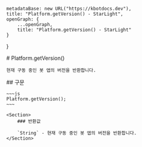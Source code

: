 
    metadataBase: new URL("https://kbotdocs.dev"),
    title: "Platform.getVersion() - StarLight",
    openGraph: {
        ...openGraph,
        title: "Platform.getVersion() - StarLight"
    }
}

<Section>
    # Platform.getVersion()

    현재 구동 중인 봇 앱의 버전을 반환합니다.
</Section>
<Section>
    ## 구문

    ~~~js
    Platform.getVersion();
    ~~~

    <Section>
        ### 반환값

        `String` - 현재 구동 중인 봇 앱의 버전을 반환합니다.
    </Section>
</Section>